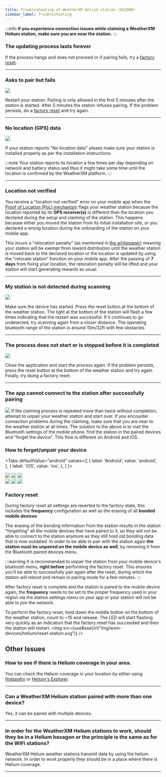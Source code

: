 ```yaml
---
title: Troubleshooting of WeatherXM Helium station (WS2000)
sidebar_label: Troubleshooting
---
```



:::info
**if you experience connection issues while claiming a WeatherXM Helium station,  make sure you are near the station.**
:::

### The updating process lasts forever

If the process hangs and does not proceed or if pairing fails, try a [factory reset](/wxm-devices/helium/troubleshooting#factory-reset).

<hr/>

### Asks to pair but fails

<div class="explanation small-big">
  <img src={useBaseUrl("img/wxm-devices/helium/fail-pairing.png")} />
<span>

Restart your station. Pairing is only allowed in the first 5 minutes after the station is started. After 5 minutes the station refuses pairing. If the problem persists, do a [factory reset](/wxm-devices/helium/troubleshooting#factory-reset) and try again.

</span>
</div>

<hr/>

### No location (GPS) data

<div class="explanation small-big">
  <img src={useBaseUrl("img/wxm-devices/helium/helium-clear-sky-view.png")} />
<span>

If your station reports "No location data" please make sure your station is installed properly as per the installation instructions. 

:::note
Your station reports its location a few times per day depending on network and battery status and thus it might take some time until the location is confirmed by the WeatherXM platform.
:::
</span>
</div>

<hr/>

### Location not verified
You receive a "location not verified" error on your mobile app when the [Proof of Location (PoL) mechanism](/rewards/proof-of-location) flags your weather station because the location reported by its **GPS receiver(s)** is different than the location you declared during the setup and claiming of the station. This happens because either you moved the station from its initial installation site, or you declared a wrong location during the onboarding of the station on your mobile app.

This incurs a "relocation penalty" (as mentioned in [the whitepaper](http://weatherxm.com/whitepaper)) meaning your station will be exempt from reward distribution until the weather station is moved back to the declared location or the location is updated by using the "relocate station" function on your mobile app. After the passing of **7 days** from fixing your location, the relocation penalty will be lifted and your station will start generating rewards as usual.

<hr/>

### My station is not detected during scanning

<div class="explanation small-big">
  <img src={useBaseUrl("img/wxm-devices/helium/no-device-found.jpg")} />
  <span>

Make sure the device has started.  Press the reset button at the bottom of the weather station. The light at the bottom of the station will flash a few times indicating that the restart was successful. 
If it continues to go undetected, try scanning again from a closer distance. The operating bluetooth range of the station is around 10m/32ft with few obstacles.
</span>
</div>

<hr/>

### The process does not start or is stopped before it is completed

<div class="explanation small-big">
  <img src={useBaseUrl("img/wxm-devices/helium/scanning-failed.png")} />
  <span>

Close the application and start the process again. If the problem persists, press the reset button at the bottom of the weather station and try again. Finally, try doing a factory reset.
</span>
</div>

<hr/>

### The app cannot connect to the station after successfully pairing

<div class="explanation small-big">
  <img src={useBaseUrl("img/wxm-devices/helium/connection-failed.jpg")} />
  <span>
    If the claiming process is repeated more than twice without completion, attempt to unpair your weather station and start over. If you encounter connection problems during the claiming, make sure that you are near to the weather station at all times. The solution to the above is to visit the Bluetooth settings of the mobile phone, find the station in the paired devices and "forget the device". This flow is different on Android and iOS.
  </span>
</div>

<h3>How to forget/unpair your device</h3>

<Tabs
  defaultValue="android"
  values={[
    { label: 'Android', value: 'android', },
    { label: 'iOS', value: 'ios', },
  ]
}>

<TabItem value="android">
  <div class="explanation small-big">
    <img src={useBaseUrl("img/wxm-devices/helium/troubleshoot-android-1.png")} />
    <img src={useBaseUrl("img/wxm-devices/helium/troubleshoot-android-2.png")} />
    <img src={useBaseUrl("img/wxm-devices/helium/troubleshoot-android-3.png")} />
  </div>
</TabItem>

<TabItem value="ios">
  <div class="explanation small-big">
    <img src={useBaseUrl("img/wxm-devices/helium/troubleshoot-ios-1.png")} />
    <img src={useBaseUrl("img/wxm-devices/helium/troubleshoot-ios-2.png")} />
    <img src={useBaseUrl("img/wxm-devices/helium/troubleshoot-ios-3.png")} />
  </div>
</TabItem>
</Tabs>

### Factory reset

<div class="explanation small-big">
  <span>

During factory reset all settings are reverted to the factory state, this includes the **frequency** configuration as well as the erasing of all **bonded mobile devices**.

The erasing of the bonding information from the station results in the station "forgetting" all the mobile devices that have paired to it, so they will not be able to connect to the station anymore as they still hold old bonding data that is now outdated. In order to be able to pair with the station again **the station must be unpaired on the mobile device as well**, by removing it from the Bluetooth paired devices menu.

:::warning
It is recommended to unpair the station from your mobile device's bluetooth menu, **right before** performing the factory reset. This ensures you’ll be able to successfully pair again after the reset, during which the station will reboot and remain in pairing mode for a few minutes.
::: 

After factory reset is complete and the station is paired to the mobile device again, the **frequency** needs to be set to the proper frequency used in your region via the station settings menu on your app or your station will not be able to join the network.

To perform the factory reset, hold down the middle button on the bottom of the weather station, count to ~10 and release. The LED will start flashing very quickly as an indication that the factory reset has succeeded and then the station will restart.
<img src={useBaseUrl("img/wxm-devices/helium/reset-station.svg")} />
</span>
</div>

## Other Issues

### How to see if there is Helium coverage in your area. 

You can check the Helium coverage in your location by either using [Hotspotty](https://app.hotspotty.net/hotspots/statistics) or [Helium's Explorer](https://explorer.helium.com/).

<hr />

### Can a WeatherXM Helium station paired with more than one device?

Yes, it can be paired with multiple devices.

<hr />

### In order for the WeatherXM Helium stations to work, should they be in a Helium hexagon or the principle is the same as for the WiFi stations?

WeatherXM Helium weather stations transmit data by using the helium network. In order to work properly they should be in a place where there is Helium coverage.
  
<hr />
